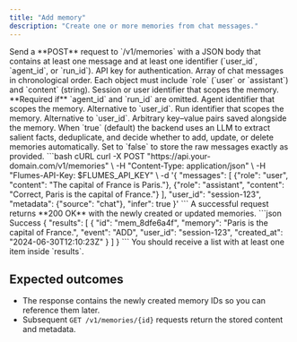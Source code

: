 ```yaml
---
title: "Add memory"
description: "Create one or more memories from chat messages."
---
```


<Steps>
<Step title="Compose request">
Send a **POST** request to `/v1/memories` with a JSON body that contains at least one message and at least one identifier (`user_id`, `agent_id`, or `run_id`).

<ParamField header="Flumes-API-Key" type="string" required>
API key for authentication.
</ParamField>

<ParamField body="messages" type="array[object]" required>
Array of chat messages in chronological order. Each object must include `role` (`user` or `assistant`) and `content` (string).
</ParamField>

<ParamField body="user_id" type="string">
Session or user identifier that scopes the memory. **Required if** `agent_id` and `run_id` are omitted.
</ParamField>

<ParamField body="agent_id" type="string">
Agent identifier that scopes the memory. Alternative to `user_id`.
</ParamField>

<ParamField body="run_id" type="string">
Run identifier that scopes the memory. Alternative to `user_id`.
</ParamField>

<ParamField body="metadata" type="object">
Arbitrary key–value pairs saved alongside the memory.
</ParamField>

<ParamField body="infer" type="boolean" default="true">
When `true` (default) the backend uses an LLM to extract salient facts, deduplicate, and decide whether to add, update, or delete memories automatically. Set to `false` to store the raw messages exactly as provided.
</ParamField>
</Step>

<Step title="Send request">
<RequestExample>
```bash cURL
curl -X POST "https://api.your-domain.com/v1/memories" \
  -H "Content-Type: application/json" \
  -H "Flumes-API-Key: $FLUMES_API_KEY" \
  -d '{
    "messages": [
      {"role": "user", "content": "The capital of France is Paris."},
      {"role": "assistant", "content": "Correct, Paris is the capital of France."}
    ],
    "user_id": "session-123",
    "metadata": {"source": "chat"},
    "infer": true
  }'
```
</RequestExample>
</Step>

<Step title="Review response">
A successful request returns **200 OK** with the newly created or updated memories.

<ResponseExample>
```json Success
{
  "results": [
    {
      "id": "mem_8dfe6a4f",
      "memory": "Paris is the capital of France.",
      "event": "ADD",
      "user_id": "session-123",
      "created_at": "2024-06-30T12:10:23Z"
    }
  ]
}
```
</ResponseExample>

<Check>
You should receive a list with at least one item inside `results`.
</Check>
</Step>
</Steps>

## Expected outcomes

- The response contains the newly created memory IDs so you can reference them later.
- Subsequent `GET /v1/memories/{id}` requests return the stored content and metadata.
